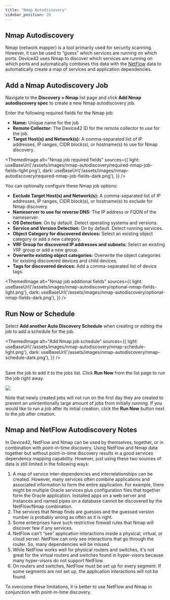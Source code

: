 ```yaml
---
title: "Nmap Autodiscovery"
sidebar_position: 20
---
```



## Nmap Autodiscovery

Nmap (network mapper) is a tool primarily used for security scanning. However, it can be used to “guess” which services are running on which ports. Device42 uses Nmap to discover which services are running on which ports and automatically combines this data with the [NetFlow](auto-discovery/netflow-collector.md) data to automatically create a map of services and application dependencies.

## Add a Nmap Autodiscovery Job

Navigate to the  **Discovery > Nmap** list page and click **Add Nmap autodiscovery spec** to create a new Nmap autodiscovery job. 

Enter the following required fields for the Nmap job:

- **Name:** Unique name for the job
- **Remote Collector:** The Device42 ID for the remote collector to use for the job.
- **Target Host(s) and Network(s):** A comma-separated list of IP addresses, IP ranges, CIDR block(s), or hostname(s) to use for Nmap discovery.

<ThemedImage
  alt="Nmap job required fields"
  sources={{
    light: useBaseUrl('/assets/images/nmap-autodiscovery/required-nmap-job-fields-light.png'),
    dark: useBaseUrl('/assets/images/nmap-autodiscovery/required-nmap-job-fields-dark.png'),
  }}
/>

You can optionally configure these Nmap job options:

- **Exclude Target Host(s) and Network(s):** A comma-separated list of IP addresses, IP ranges, CIDR block(s), or hostname(s) to exclude for Nmap discovery.
- **Nameserver to use for reverse DNS:** The IP address or FQDN of the nameserver.
- **OS Detection**: On by default. Detect operating systems and versions.
- **Service and Version Detection**: On by default. Detect running services.
- **Object Category for discovered devices:** Select an existing object category or add a new category.
- **VRF Group for discovered IP addresses and subnets:** Select an existing VRF group or add a new group.
- **Overwrite existing object categories:** Overwrite the object categories for existing discovered devices and child devices.
- **Tags for discovered devices:** Add a comma-separated list of device tags.
  
<ThemedImage
  alt="Nmap job additional fields"
  sources={{
    light: useBaseUrl('/assets/images/nmap-autodiscovery/optional-nmap-fields-light.png'),
    dark: useBaseUrl('/assets/images/nmap-autodiscovery/optional-nmap-fields-dark.png'),
  }}
/>

## Run Now or Schedule

Select **Add another Auto Discovery Schedule** when creating or editing the job to add a schedule for the job.

<ThemedImage
  alt="Add Nmap job schedule"
  sources={{
    light: useBaseUrl('/assets/images/nmap-autodiscovery/nmap-schedule-light.png'),
    dark: useBaseUrl('/assets/images/nmap-autodiscovery/nmap-schedule-dark.png'),
  }}
/>
<br/><br/>

Save the job to add it to the jobs list. Click **Run Now** from the list page to run the job right away.

![](/assets/images/D42-22946_nmap-ad-list-page.jpg)

Note that newly created jobs will not run on the first day they are created to prevent an unintentionally large amount of jobs from initially running. If you would like to run a job after its initial creation, click the **Run Now** button next to the job after creation.

## Nmap and NetFlow Autodiscovery Notes

In Device42, NetFlow and Nmap can be used by themselves, together, or in combination with point-in-time discovery. Using NetFlow and Nmap data together but without point-in-time discovery results in a good services dependency mapping capability. However, just using these two sources of data is still limited in the following ways:

1. A map of service inter-dependencies and interrelationships can be created. However, many services often combine applications and associated information to form the entire application. For example, there might be multiple Oracle services plus configuration files that together form the Oracle application. Installed apps on a web server and instances and named pipes on a database cannot be discovered by the NetFlow/Nmap combination.
2. The services that Nmap finds are guesses and the guessed version number is probably wrong as often as it is right.
3. Some enterprises have such restrictive firewall rules that Nmap will discover few if any services.
4. NetFlow can’t “see” application interactions inside a physical, virtual, or cloud server. NetFlow can only see interactions that go through the router. So, many dependencies will be missed.
5. While NetFlow works well for physical routers and switches, it's not great for the virtual routers and switches found in hyper-visors because many hyper-visors do not support NetFlow.
6. On routers and switches, NetFlow must be set up for every segment. If some segments are not set up, the application interactions will not be found.

To overcome these limitations, it is better to use NetFlow and Nmap in conjunction with point-in-time discovery.
